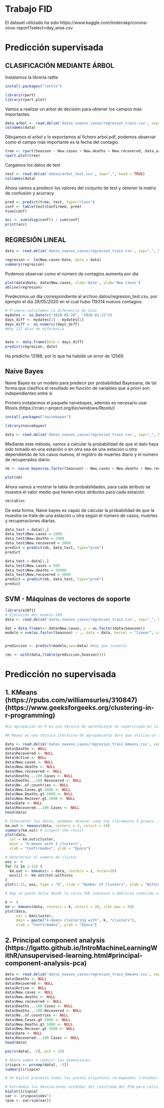 # Trabajo FID

El dataset utilizado ha sido https://www.kaggle.com/imdevskp/corona-virus-report?select=day_wise.csv

# Predicción supervisada

## CLASIFICACIÓN MEDIANTE ÁRBOL

Instalamos la librería rattle

```r
install.packages("rattle")
```

```r
library(rpart)
library(rpart.plot)
```

Vamos a realizar un arbol de decisión para obtener los campos más importantes.
```r
data_arbol <- read.delim('datos_nuevos_casos/regresion_train.csv', sep=",", head = TRUE)
colnames(data)
```

Dibujamos el arbol y lo exportamos al fichero arbol.pdf, podemos observar como el campo más importante es la fecha del contagio.
```r
tree <- rpart(Seasson ~ New.cases + New.deaths + New.recovered, data_arbol, method="class", minsplit = 2)
rpart.plot(tree)
```



Cargamos los datos de test
```r
test <- read.delim('datos/arbol_test.csv', sep=",", head = TRUE)
colnames(data)
```

Ahora vamos a predecir los valores del conjunto de test y obtener la matriz de confusión y acurracy
```r
pred <- predict(tree, test, type="class")
conf <- table(test$Confirmed, pred)
View(conf)

acc <- sum(diag(conf)) / sum(conf)
print(acc)
```

## REGRESIÓN LINEAL
```r
data <- read.delim('datos_nuevos_casos/regresion_train.csv', sep=",", head = TRUE)
```

```r
regresion <- lm(New.cases~Date, data = data)
summary(regresion)
```

Podemos observar como el número de contagios aumenta por día
```r
plot(data$Date, data$New.cases, xlab='Date', ylab='New Cases')
abline(regresion)
```

Predecimos un día correspondiente al archivo datos/regresion_test.csv, por ejemplo el día 28/05/2020 en el cual hubo 119314 nuevos contagios
```r

# Primero calculamos la diferencia de días
mydates <- as.Date(c("2020-05-28", "2020-01-22"))
days_diff <- mydates[1] - mydates[2]
days_diff <- as.numeric(days_diff)
#Hay 127 días de diferencia


date <- data.frame(Date = days_diff)
predict(regresion, date)
```
Ha predicho 13188, por lo que ha habido un error de 12569.

## Naive Bayes

Naive Bayes es un modelo para predecir por probabilidad Bayesiana, de tal forma que clasifica el resultado en función de variables que a priori son independientes entre sí

Primero instalarmos el paquete naivebayes, además es necesario usar Rtools (https://cran.r-project.org/bin/windows/Rtools/)
```r
install.packages("naivebayes")
```

```r
library(naivebayes)
```

```r
data <- read.delim('datos_nuevos_casos/regresion_train.csv', sep=",", head = TRUE)
```

Mediante este método, vamos a calcular la probabilidad de que el dato haya sido tomado en una estación o en otra sea de una estación u otra dependiendo de los casos nuevos, el registro de muertes diario y el número de recuperados diario.

```r
nb <- naive_bayes(as.factor(Seasson) ~ New.cases + New.deaths + New.recovered, data)

plot(nb)
```

Ahora vamos a mostrar la tabla de probabilidades, para cada atributo se muestra el valor medio que tienen estos atributos para cada estación
```r
nb$tables
```
De esta forma, Naive bayes es capaz de calcular la probabilidad de que la muestra se trate de una estación u otra según el número de casos, muertes y recuperaciones diarias.

```r
data_test = data[1,]
data_test$New.cases = 1000
data_test$New.deaths = 2000
data_test$New.recovered = 5000
predict = predict(nb, data_test, type="prob")    
predict

```
```r
data_test = data[1,]
data_test$New.cases = 500
data_test$New.deaths = 20000
data_test$New.recovered = 5000
predict = predict(nb, data_test, type="prob")    
predict
```

## SVM - Máquinas de vectores de soporte 


```r
library(e1071)
# Ejecución del modelo SVM
data <- read.delim('datos_nuevos_casos/regresion_train.csv', sep=",", head = TRUE)

dat = data.frame(x= data$New.cases, y = as.factor(data$Seasson))
modelo = svm(as.factor(Seasson) ~ ., data = data, kernel = "linear", cost = 10, scale = FALSE)


prediccion <- predict(modelo,new=data) #Hay que inventar

(mc <- with(data,(table(prediccion,Seasson))))
```


# Predicción no supervisada

## 1. KMeans (https://rpubs.com/williamsurles/310847) (https://www.geeksforgeeks.org/clustering-in-r-programming)
```r
#La agrupación en R es una técnica de aprendizaje no supervisada en la que el conjunto de datos se divide en varios grupos llamados "clusters" en función de su similitud. Después de la segmentación de los datos se producen varios grupos de datos. Todos los objetos de un grupo comparten características comunes. Durante la extracción y el análisis de datos, la agrupación se utiliza para encontrar los conjuntos de datos similares.

#K-Means es una técnica iterativa de agrupamiento duro que utiliza un algoritmo de aprendizaje no supervisado. En él, el número total de conglomerados es predefinido por el usuario, y en base a la similitud de cada punto de datos, los puntos de datos se agrupan. Este algoritmo también descubre el centroide del cúmulo.

data <- read.delim('datos_nuevos_casos/regresion_train_kmeans.csv', sep=",", head = TRUE)
data$Deaths <- NULL
data$Recovered <- NULL
data$Active <- NULL
data$New.cases <- NULL
data$New.deaths <- NULL
data$New.recovered <- NULL
data$Deaths...100.Cases <- NULL
data$Deaths...100.Recovered <- NULL
data$No..of.countries <- NULL
data$New.Cases.gt.5000 <- NULL
data$New.Deaths.gt.5000 <- NULL
data$New.Recover.gt.5000 <- NULL
data$Date <- NULL
data$Recovered...100.Cases <- NULL
head(data)

# Interpetar los datos, podemos obsevar como hay claramente 3 grupos. (1 = invierno, 2 = primavera,3 = verano)
km.out <- kmeans(data, centers = 3, nstart = 20)
summary(km.out) # Inspect the result
plot(data, 
  col = km.out$cluster,
  main = "k-means with 3 clusters",
  xlab = "Confirmados", ylab = "Epoca")

# Determinar el numero de cluster
wss <- 0
for (i in 1:15) {
  km.out <- kmeans(x = data, centers = i, nstar=20)
  wss[i] <- km.out$tot.withinss
}
plot(1:15, wss, type = "b", xlab = "Number of Clusters", ylab = "Within groups sum of squares")

# Hay un punto dulce donde la curva SSE comienza a doblarse conocido como el punto del codo. Se cree que el valor x de este punto es un equilibrio razonable entre el error y el número de cúmulos. En nuestro caso es 4

k <- 4
km <- kmeans(data, centers = k, nstart = 20, iter.max = 50)
plot(data,
     col = km$cluster,
     main = paste("k-means clustering with", k, "clusters"),
     xlab = "Confirmados", ylab = "Epoca")
```
## 2. Principal component analysis (https://lgatto.github.io/IntroMachineLearningWithR/unsupervised-learning.html#principal-component-analysis-pca)
```r
data <- read.delim('datos_nuevos_casos/regresion_train_kmeans.csv', sep=",", head = TRUE)
data$Deaths <- NULL
data$Recovered <- NULL
data$Active <- NULL
data$New.cases <- NULL
data$New.deaths <- NULL
data$New.recovered <- NULL
data$Deaths...100.Cases <- NULL
data$Deaths...100.Recovered <- NULL
data$No..of.countries <- NULL
data$New.Cases.gt.5000 <- NULL
data$New.Deaths.gt.5000 <- NULL
data$New.Recover.gt.5000 <- NULL
data$Date <- NULL
data$Recovered...100.Cases <- NULL
head(data)

pairs(data[, -5], pch = 19)

# Ahora vamos a reducir las dimensiones
irispca <- prcomp(data[, -5])
summary(irispca)

# Un biplot presenta todos los puntos originales re-mapeados (rotados) a lo largo de las dos primeras PCs, así como las características originales como vectores a lo largo de las mismas PCs.

# Extraemos las desviaciones estándar del resultado del PCA para calcular las desviaciones, y luego obtengo el porcentaje y la varianza acumulada a lo largo de los PC.
biplot(irispca)
var <- irispca$sdev^2
(pve <- var/sum(var))
```